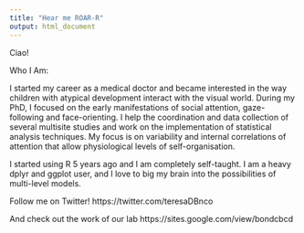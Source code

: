```yaml
---
title: "Hear me ROAR-R"
output: html_document
---
```


Ciao!

Who I Am: 

I started my career as a medical doctor and became interested in the way children with atypical development interact with the visual world. During my PhD, I focused on the early manifestations of social attention, gaze-following and face-orienting. I help the coordination and data collection of several multisite studies and work on the implementation of statistical analysis techniques. My focus is on  variability and internal correlations of attention that allow physiological levels of self-organisation. 

I started using R 5 years ago and I am completely self-taught. I am a heavy dplyr and ggplot user, and I love to big my brain into the possibilities of multi-level models. 

Follow me on Twitter! https://twitter.com/teresaDBnco

And check out the work of our lab https://sites.google.com/view/bondcbcd 


